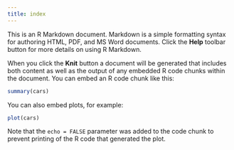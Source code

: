 ```yaml
---
title: index
---
```


This is an R Markdown document. Markdown is a simple formatting syntax for authoring HTML, PDF, and MS Word documents. Click the **Help** toolbar button for more details on using R Markdown.

When you click the **Knit** button a document will be generated that includes both content as well as the output of any embedded R code chunks within the document. You can embed an R code chunk like this:

```r
summary(cars)
```

You can also embed plots, for example:

```r
plot(cars)
```

Note that the `echo = FALSE` parameter was added to the code chunk to prevent printing of the R code that generated the plot.
